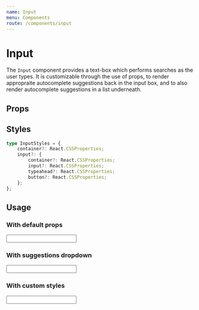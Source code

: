 ```yaml
---
name: Input
menu: Components
route: /components/input
---
```



# Input

The `Input` component provides a text-box which performs searches as the user types.
It is customizable through the use of props, to render appropraite autocomplete
suggestions back in the input box, and to also render autocomplete suggestions in
a list underneath.

## Props
<PropsTable of={Input} />

## Styles

```typescript
type InputStyles = {
    container?: React.CSSProperties;
    input?: {
        container?: React.CSSProperties;
        input?: React.CSSProperties;
        typeahead?: React.CSSProperties;
        button?: React.CSSProperties;
    };
};
```

## Usage

### With default props
<Playground>
    <Input />
</Playground>

### With suggestions dropdown
<Playground>
    <Input inputMode="typeahead" dropdownMode="suggestions" />
</Playground>


### With custom styles
<Playground>
    <Input inputMode="typeahead" dropdownMode="suggestions" styles={{
        container: {
            width: "300px"
        },
        input: {
            container: {
                backgroundColor: "#999",
                color: "#fff",
                border: "1px solid #999",
                boxShadow: "none"
            },
            button: {
                color: "#eee"
            }
        }
    }} />
</Playground>


